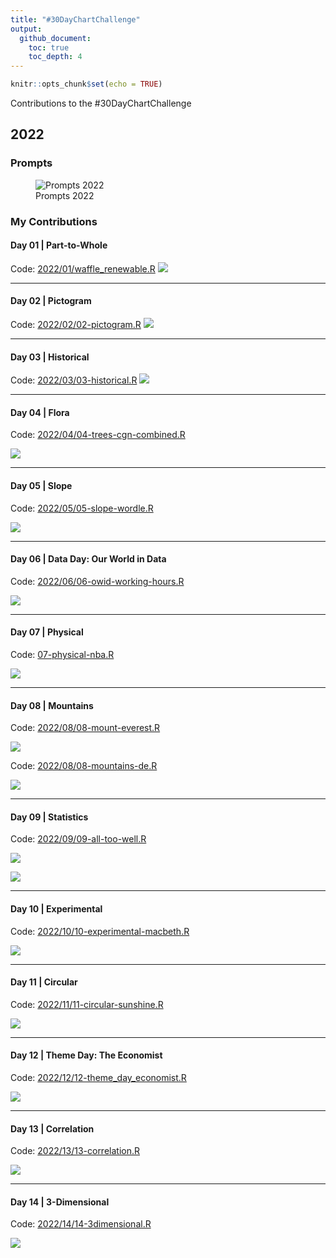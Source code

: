 ```yaml
---
title: "#30DayChartChallenge"
output: 
  github_document:
    toc: true
    toc_depth: 4
---
```


```r
knitr::opts_chunk$set(echo = TRUE)
```

Contributions to the #30DayChartChallenge

## 2022

### Prompts

![Prompts 2022](https://pbs.twimg.com/media/FOEPn_hXsAgct7P?format=jpg)

### My Contributions

#### Day 01 | Part-to-Whole

Code: [2022/01/waffle_renewable.R](2022/01/waffle_renewable.R)
![](2022/01/01-waffle-renewable.png)

---

#### Day 02 | Pictogram

Code: [2022/02/02-pictogram.R](2022/02/02-pictogram.R)
![](2022/02/saarland-pictogram-edited-en.png)

---

#### Day 03 | Historical

Code: [2022/03/03-historical.R](2022/03/03-historical.R)
![](2022/03/03-historical-wframe.png)

---

#### Day 04 | Flora

Code: [2022/04/04-trees-cgn-combined.R](2022/04/04-trees-cgn-combined.R)

![](2022/04/04-trees-combined.png)

---

#### Day 05 | Slope

Code: [2022/05/05-slope-wordle.R](2022/05/05-slope-wordle.R)

![](2022/05/05-slope-wordle.png)


---

#### Day 06 | Data Day: Our World in Data

Code: [2022/06/06-owid-working-hours.R](2022/06/06-owid-working-hours.R)

![](2022/06/06-owid-slope.png)

---

#### Day 07 | Physical

Code: [07-physical-nba.R](07-physical-nba.R)

![](2022/07/07-physical-nba-height-weight.png)

---

#### Day 08 | Mountains

Code: [2022/08/08-mount-everest.R](2022/08/08-mount-everest.R)

![](2022/08/08-mount-everest.png)

Code: [2022/08/08-mountains-de.R](2022/08/08-mountains-de.R)

![](2022/08/08-mountains-de.png)

---

#### Day 09 | Statistics

Code: [2022/09/09-all-too-well.R](2022/09/09-all-too-well.R)

![](2022/09/09-all-too-well.png)

![](2022/09/09-all-too-well-dist.png)


---

#### Day 10 | Experimental

Code: [2022/10/10-experimental-macbeth.R](2022/10/10-experimental-macbeth.R)

![](2022/10/10-experimental-macbeth.png)

---

#### Day 11 | Circular

Code: [2022/11/11-circular-sunshine.R](2022/11/11-circular-sunshine.R)

![](2022/11/11-circular-sushine-cgn-intervals2.png)

---

#### Day 12 | Theme Day: The Economist

Code: [2022/12/12-theme_day_economist.R](2022/12/12-theme_day_economist.R)

![](2022/12/12-economist_gdpercap.png)

---

#### Day 13 | Correlation

Code: [2022/13/13-correlation.R](2022/13/13-correlation.R)

![](2022/13/13-correlation.png)

---

#### Day 14 | 3-Dimensional

Code: [2022/14/14-3dimensional.R](2022/14/14-3dimensional.R)

![](2022/14/14-3dimensional-fixed-x.png)









